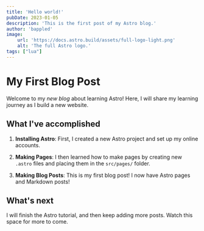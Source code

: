 ```yaml
---
title: 'Hello world!'
pubDate: 2023-01-05
description: 'This is the first post of my Astro blog.'
author: 'bappled'
image:
    url: 'https://docs.astro.build/assets/full-logo-light.png'
    alt: 'The full Astro logo.'
tags: ["lua"]
---
```

# My First Blog Post

Welcome to my _new blog_ about learning Astro! Here, I will share my learning journey as I build a new website.

## What I've accomplished

1. **Installing Astro**: First, I created a new Astro project and set up my online accounts.

2. **Making Pages**: I then learned how to make pages by creating new `.astro` files and placing them in the `src/pages/` folder.

3. **Making Blog Posts**: This is my first blog post! I now have Astro pages and Markdown posts!

## What's next

I will finish the Astro tutorial, and then keep adding more posts. Watch this space for more to come.
